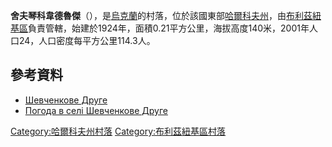 {{coord|48|51|0|N|36|20|37|E|scale:100000_region:UA|display=title}}

'''舍夫琴科韋德魯傑'''（{{lang-uk|Шевченкове Друге}}），是[[烏克蘭|烏克蘭]]的村落，位於該國東部[[哈爾科夫州|哈爾科夫州]]，由[[布利茲紐基區|布利茲紐基區]]負責管轄，始建於1924年，面積0.21平方公里，海拔高度140米，2001年人口24，人口密度每平方公里114.3人。

==參考資料==
* [http://gska2.rada.gov.ua/pls/z7502/A005?rdat1=09.01.2009&rf7571=32279 Шевченкове Друге]{{dead link|date=2018年4月 |bot=InternetArchiveBot |fix-attempted=yes }}
* [http://weather.in.ua/ua/har'kovskaja/28869 Погода в селі Шевченкове Друге]

{{DEFAULTSORT:Шевченкове Друге}}
[[Category:哈爾科夫州村落|Category:哈爾科夫州村落]]
[[Category:布利茲紐基區村落|Category:布利茲紐基區村落]]


{{Kharkiv-geo-stub}}